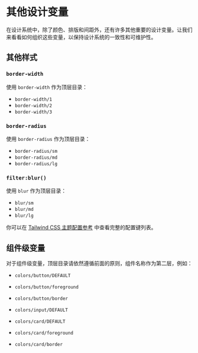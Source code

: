 # 其他设计变量


在设计系统中，除了颜色、排版和间距外，还有许多其他重要的设计变量。让我们来看看如何组织这些变量，以保持设计系统的一致性和可维护性。

## 其他样式

### `border-width`

使用 `border-width` 作为顶层目录：
- `border-width/1`
- `border-width/2` 
- `border-width/3` 

### `border-radius`

使用 `border-radius` 作为顶层目录：
- `border-radius/sm`
- `border-radius/md`
- `border-radius/lg`

### `filter:blur()`

使用 `blur` 作为顶层目录：
- `blur/sm`
- `blur/md`
- `blur/lg`

你可以在 [Tailwind CSS 主题配置参考](https://tailwindcss.com/docs/theme#configuration-reference) 中查看完整的配置键列表。

## 组件级变量

对于组件级变量，顶层目录请依然遵循前面的原则，组件名称作为第二层，例如：
- `colors/button/DEFAULT`
- `colors/button/foreground`
- `colors/button/border`

- `colors/input/DEFAULT`

- `colors/card/DEFAULT`
- `colors/card/foreground`
- `colors/card/border`


